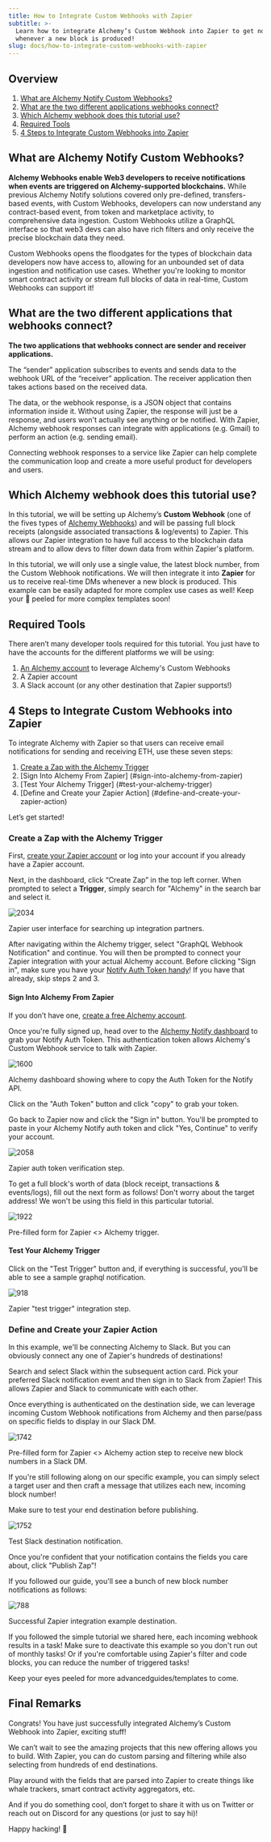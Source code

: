 ```yaml
---
title: How to Integrate Custom Webhooks with Zapier
subtitle: >-
  Learn how to integrate Alchemy’s Custom Webhook into Zapier to get notified
  whenever a new block is produced!
slug: docs/how-to-integrate-custom-webhooks-with-zapier
---
```



## Overview

1. [What are Alchemy Notify Custom Webhooks?](#what-are-alchemy-notify-custom-webhooks)
2. [What are the two different applications webhooks connect?](#what-are-the-two-different-applications-webhooks-connect)
3. [Which Alchemy webhook does this tutorial use?](#which-alchemy-webhook-does-this-tutorial-use)
4. [Required Tools](#required-tools)
5. [4 Steps to Integrate Custom Webhooks into Zapier](#4-steps-to-integrate-custom-webhooks-into-zapier)

## What are Alchemy Notify Custom Webhooks?

**Alchemy Webhooks enable Web3 developers to receive notifications when events are triggered on Alchemy-supported blockchains.** While previous Alchemy Notify solutions covered only pre-defined, transfers-based events, with Custom Webhooks, developers can now understand any contract-based event, from token and marketplace activity, to comprehensive data ingestion. Custom Webhooks utilize a GraphQL interface so that web3 devs can also have rich filters and only receive the precise blockchain data they need.

Custom Webhooks opens the floodgates for the types of blockchain data developers now have access to, allowing for an unbounded set of data ingestion and notification use cases. Whether you're looking to monitor smart contract activity or stream full blocks of data in real-time, Custom Webhooks can support it!

## What are the two different applications that webhooks connect?

**The two applications that webhooks connect are sender and receiver applications.**

The “sender” application subscribes to events and sends data to the webhook URL of the “receiver” application. The receiver application then takes actions based on the received data.

The data, or the webhook response, is a JSON object that contains information inside it. Without using Zapier, the response will just be a response, and users won't actually see anything or be notified. With Zapier, Alchemy webhook responses can integrate with applications (e.g. Gmail) to perform an action (e.g. sending email).

Connecting webhook responses to a service like Zapier can help complete the communication loop and create a more useful product for developers and users.

## Which Alchemy webhook does this tutorial use?

In this tutorial, we will be setting up Alchemy’s **Custom Webhook** (one of the fives types of [Alchemy Webhooks](https://docs.alchemy.com/alchemy/enhanced-apis/notify-api/using-notify)) and will be passing full block receipts (alongside associated transactions & log/events) to Zapier. This allows our Zapier integration to have full access to the blockchain data stream and to allow devs to filter down data from within Zapier's platform.

In this tutorial, we will only use a single value, the latest block number, from the Custom Webhook notifications. We will then integrate it into **Zapier** for us to receive real-time DMs whenever a new block is produced. This example can be easily adapted for more complex use cases as well! Keep your 👀 peeled for more complex templates soon!

## Required Tools

There aren’t many developer tools required for this tutorial. You just have to have the accounts for the different platforms we will be using:

1. [An Alchemy account](https://dashboard.alchemyapi.io/signup/?a=c3e69d5930) to leverage Alchemy's Custom Webhooks
2. A Zapier account
3. A Slack account (or any other destination that Zapier supports!)

## 4 Steps to Integrate Custom Webhooks into Zapier

To integrate Alchemy with Zapier so that users can receive email notifications for sending and receiving ETH, use these seven steps:

1. [Create a Zap with the Alchemy Trigger](#create-a-zap-with-the-alchemy-trigger)
2. \[Sign Into Alchemy From Zapier] (#sign-into-alchemy-from-zapier)
3. \[Test Your Alchemy Trigger] (#test-your-alchemy-trigger)
4. \[Define and Create your Zapier Action] (#define-and-create-your-zapier-action)

Let’s get started!

### Create a Zap with the Alchemy Trigger

First, [create your Zapier account](https://zapier.com/https://zapier.com/sign-up) or log into your account if you already have a Zapier account.

Next, in the dashboard, click “Create Zap” in the top left corner. When prompted to select a **Trigger**, simply search for "Alchemy" in the search bar and select it.

![2034](/images/2b9057f-Screenshot_2023-03-08_at_11.10.34_AM.png "Screenshot 2023-03-08 at 11.10.34 AM.png")

Zapier user interface for searching up integration partners.

After navigating within the Alchemy trigger, select "GraphQL Webhook Notification" and continue. You will then be prompted to connect your Zapier integration with your actual Alchemy account. Before clicking "Sign in", make sure you have your [Notify Auth Token handy](/reference/notify-api-faq#where-do-i-find-my-alchemy-auth-token)! If you have that already, skip steps 2 and 3.

#### Sign Into Alchemy From Zapier

If you don’t have one, [create a free Alchemy account](https://dashboard.alchemyapi.io/signup/?a=c3e69d5930).

Once you're fully signed up, head over to the [Alchemy Notify dashboard](https://dashboard.alchemy.com/notify) to grab your Notify Auth Token. This authentication token allows Alchemy's Custom Webhook service to talk with Zapier.

![1600](/images/394f024-bff3cc7-notify_page_screenshot.png "bff3cc7-notify_page_screenshot.png")

Alchemy dashboard showing where to copy the Auth Token for the Notify API.

Click on the "Auth Token" button and click "copy" to grab your token.

Go back to Zapier now and click the "Sign in" button. You'll be prompted to paste in your Alchemy Notify auth token and click "Yes, Continue" to verify your account.

![2058](/images/185177c-Screenshot_2023-03-08_at_11.33.28_AM.png "Screenshot 2023-03-08 at 11.33.28 AM.png")

Zapier auth token verification step.

To get a full block's worth of data (block receipt, transactions & events/logs), fill out the next form as follows! Don't worry about the target address! We won't be using this field in this particular tutorial.

![1922](/images/9875979-Screenshot_2023-03-08_at_11.36.05_AM.png "Screenshot 2023-03-08 at 11.36.05 AM.png")

Pre-filled form for Zapier \<> Alchemy trigger.

#### Test Your Alchemy Trigger

Click on the "Test Trigger" button and, if everything is successful, you'll be able to see a sample graphql notification.

![918](/images/56744a6-Screenshot_2023-03-08_at_11.51.20_AM.png "Screenshot 2023-03-08 at 11.51.20 AM.png")

Zapier "test trigger" integration step.

### Define and Create your Zapier Action

In this example, we'll be connecting Alchemy to Slack. But you can obviously connect any one of Zapier's hundreds of destinations!

Search and select Slack within the subsequent action card. Pick your preferred Slack notification event and then sign in to Slack from Zapier! This allows Zapier and Slack to communicate with each other.

Once everything is authenticated on the destination side, we can leverage incoming Custom Webhook notifications from Alchemy and then parse/pass on specific fields to display in our Slack DM.

![1742](/images/1b173cc-Screenshot_2023-03-08_at_12.07.34_PM.png "Screenshot 2023-03-08 at 12.07.34 PM.png")

Pre-filled form for Zapier \<> Alchemy action step to receive new block numbers in a Slack DM.

If you're still following along on our specific example, you can simply select a target user and then craft a message that utilizes each new, incoming block number!

Make sure to test your end destination before publishing.

![1752](/images/9f48a8f-Screenshot_2023-03-08_at_12.10.57_PM.png "Screenshot 2023-03-08 at 12.10.57 PM.png")

Test Slack destination notification.

Once you're confident that your notification contains the fields you care about, click "Publish Zap"!

If you followed our guide, you'll see a bunch of new block number notifications as follows:

![788](/images/56f8d1c-Screenshot_2023-03-08_at_12.14.20_PM.png "Screenshot 2023-03-08 at 12.14.20 PM.png")

Successful Zapier integration example destination.

<Warning>
  If you followed the simple tutorial we shared here, each incoming webhook results in a task! Make sure to deactivate this example so you don't run out of monthly tasks! Or if you're comfortable using Zapier's filter and code blocks, you can reduce the number of triggered tasks!

  Keep your eyes peeled for more advancedguides/templates to come.
</Warning>

## Final Remarks

Congrats! You have just successfully integrated Alchemy’s Custom Webhook into Zapier, exciting stuff!

We can’t wait to see the amazing projects that this new offering allows you to build. With Zapier, you can do custom parsing and filtering while also selecting from hundreds of end destinations.

Play around with the fields that are parsed into Zapier to create things like whale trackers, smart contract activity aggregators, etc.

And if you do something cool, don’t forget to share it with us on Twitter or reach out on Discord for any questions (or just to say hi)!

Happy hacking! 🎉
